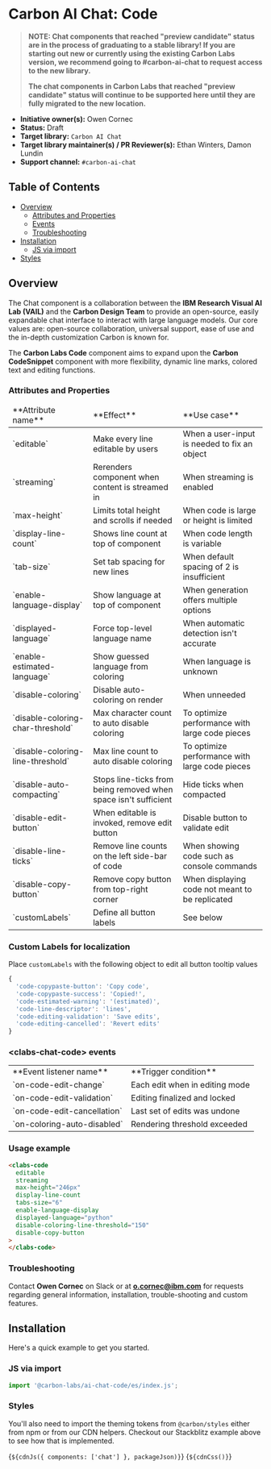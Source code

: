 
<Meta of={CodeElementStories} />

# Carbon AI Chat: Code

> **NOTE: Chat components that reached "preview candidate" status are in the process of graduating to a stable library! If you are starting out new or currently using the existing Carbon Labs version, we recommend going to #carbon-ai-chat to request access to the new library.**
>
> **The chat components in Carbon Labs that reached "preview candidate" status will continue to be supported here until they are fully migrated to the new location.**

- **Initiative owner(s):** Owen Cornec
- **Status:** Draft
- **Target library:** `Carbon AI Chat`
- **Target library maintainer(s) / PR Reviewer(s):** Ethan Winters, Damon Lundin
- **Support channel:** `#carbon-ai-chat`

## Table of Contents

- [Overview](#overview)
  - [Attributes and Properties](#attributes-and-properties)
  - [Events](#events)
  - [Troubleshooting](#troubleshooting)
- [Installation](#installation)
  - [JS via import](#js-via-import)
- [Styles](#styles)

## Overview

<a id="overview"></a>

The Chat component is a collaboration between the **IBM Research Visual AI Lab
(VAIL)** and the **Carbon Design Team** to provide an open-source, easily
expandable chat interface to interact with large language models. Our core
values are: open-source collaboration, universal support, ease of use and the
in-depth customization Carbon is known for.

The **Carbon Labs Code** component aims to expand upon the **Carbon
CodeSnippet** component with more flexibility, dynamic line marks, colored text
and editing functions.

### Attributes and Properties

<a id="attributes-and-properties"></a>
<table>
  <thead>
    <tr>
      <td>**Attribute name**</td>
      <td>**Effect**</td>
      <td>**Use case**</td>
    </tr>
  </thead>
  <tbody>
    <tr>
      <td>`editable`</td>
      <td>Make every line editable by users</td>
      <td>When a user-input is needed to fix an object</td>
    </tr>
    <tr>
      <td>`streaming`</td>
      <td>Rerenders component when content is streamed in</td>
      <td>When streaming is enabled</td>
    </tr>
    <tr>
      <td>`max-height`</td>
      <td>Limits total height and scrolls if needed</td>
      <td>When code is large or height is limited</td>
    </tr>
    <tr>
      <td>`display-line-count`</td>
      <td>Shows line count at top of component</td>
      <td>When code length is variable</td>
    </tr>
    <tr>
      <td>`tab-size`</td>
      <td>Set tab spacing for new lines</td>
      <td>When default spacing of 2 is insufficient</td>
    </tr>
    <tr>
      <td>`enable-language-display`</td>
      <td>Show language at top of component</td>
      <td>When generation offers multiple options</td>
    </tr>
    <tr>
      <td>`displayed-language`</td>
      <td>Force top-level language name</td>
      <td>When automatic detection isn't accurate</td>
    </tr>
    <tr>
      <td>`enable-estimated-language`</td>
      <td>Show guessed language from coloring</td>
      <td>When language is unknown</td>
    </tr>
    <tr>
      <td>`disable-coloring`</td>
      <td>Disable auto-coloring on render</td>
      <td>When unneeded</td>
    </tr>
    <tr>
      <td>`disable-coloring-char-threshold`</td>
      <td>Max character count to auto disable coloring</td>
      <td>To optimize performance with large code pieces</td>
    </tr>
    <tr>
      <td>`disable-coloring-line-threshold`</td>
      <td>Max line count to auto disable coloring</td>
      <td>To optimize performance with large code pieces</td>
    </tr>
    <tr>
      <td>`disable-auto-compacting`</td>
      <td>Stops line-ticks from being removed when space isn't sufficient</td>
      <td>Hide ticks when compacted</td>
    </tr>
    <tr>
      <td>`disable-edit-button`</td>
      <td>When editable is invoked, remove edit button</td>
      <td>Disable button to validate edit</td>
    </tr>
    <tr>
      <td>`disable-line-ticks`</td>
      <td>Remove line counts on the left side-bar of code</td>
      <td>When showing code such as console commands</td>
    </tr>
    <tr>
      <td>`disable-copy-button`</td>
      <td>Remove copy button from top-right corner</td>
      <td>When displaying code not meant to be replicated</td>
    </tr>
    <tr>
      <td>`customLabels`</td>
      <td>Define all button labels</td>
      <td>See below</td>
    </tr>
  </tbody>
</table>

### Custom Labels for localization ###

Place `customLabels` with the following object to edit all button tooltip values
```js
{
  'code-copypaste-button': 'Copy code',
  'code-copypaste-success': 'Copied!',
  'code-estimated-warning': '(estimated)',
  'code-line-descriptor': 'lines',
  'code-editing-validation': 'Save edits',
  'code-editing-cancelled': 'Revert edits'
}
```

### &lt;clabs-chat-code&gt; events

<a id="events"></a>
<table>
  <tr>
    <td>**Event listener name**</td>
    <td>**Trigger condition**</td>
  </tr>
  <tr>
    <td>`on-code-edit-change`</td>
    <td>Each edit when in editing mode</td>
  </tr>
  <tr>
    <td>`on-code-edit-validation`</td>
    <td>Editing finalized and locked</td>
  </tr>
  <tr>
    <td>`on-code-edit-cancellation`</td>
    <td>Last set of edits was undone</td>
  </tr>
  <tr>
    <td>`on-coloring-auto-disabled`</td>
    <td>Rendering threshold exceeded</td>
  </tr>
</table>

### Usage example
```html
<clabs-code
  editable
  streaming
  max-height="246px"
  display-line-count
  tabs-size="6"
  enable-language-display
  displayed-language="python"
  disable-coloring-line-threshold="150"
  disable-copy-button
>
</clabs-code>
```
### Troubleshooting

<a id="troubleshooting"></a>

Contact **Owen Cornec** on Slack or at **o.cornec@ibm.com** for requests
regarding general information, installation, trouble-shooting and custom
features.

## Installation

<a id="installation"></a>

Here's a quick example to get you started.

### JS via import

<a id="js-via-import"></a>

```javascript
import '@carbon-labs/ai-chat-code/es/index.js';
```

### Styles

You'll also need to import the theming tokens from `@carbon/styles` either from
npm or from our CDN helpers. Checkout our Stackblitz example above to see how
that is implemented.

<Markdown>{`${cdnJs({ components: ['chat'] }, packageJson)}`}</Markdown>
<Markdown>{`${cdnCss()}`}</Markdown>
